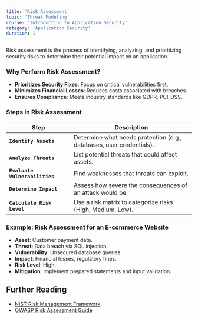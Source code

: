```yaml
---
title: 'Risk Assessment'
topic: 'Threat Modeling'
course: 'Introduction to Application Security'
category: 'Application Security'
duration: 1
---
```


Risk assessment is the process of identifying, analyzing, and prioritizing security risks to determine their potential impact on an application.

### Why Perform Risk Assessment?

- **Prioritizes Security Fixes**: Focus on critical vulnerabilities first.
- **Minimizes Financial Losses**: Reduces costs associated with breaches.
- **Ensures Compliance**: Meets industry standards like GDPR, PCI-DSS.

### Steps in Risk Assessment

| Step            | Description |
|----------------|-------------|
| **`Identify Assets`** | Determine what needs protection (e.g., databases, user credentials). |
| **`Analyze Threats`** | List potential threats that could affect assets. |
| **`Evaluate Vulnerabilities`** | Find weaknesses that threats can exploit. |
| **`Determine Impact`** | Assess how severe the consequences of an attack would be. |
| **`Calculate Risk Level`** | Use a risk matrix to categorize risks (High, Medium, Low). |

### Example: Risk Assessment for an E-commerce Website

- **Asset**: Customer payment data.
- **Threat**: Data breach via SQL injection.
- **Vulnerability**: Unsecured database queries.
- **Impact**: Financial losses, regulatory fines.
- **Risk Level**: High.
- **Mitigation**: Implement prepared statements and input validation.

## Further Reading

- [NIST Risk Management Framework](https://csrc.nist.gov/publications/detail/sp/800-37/rev-2/final)
- [OWASP Risk Assessment Guide](https://owasp.org/www-community/Threat_Risk_Modeling)
